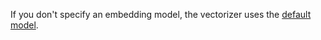 If you don't specify an embedding model, the vectorizer uses the [default model](#available-models).